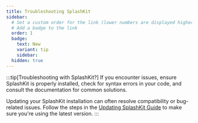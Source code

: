 ```yaml
---
title: Troubleshooting SplashKit
sidebar:
  # Set a custom order for the link (lower numbers are displayed higher up)
  # Add a badge to the link
  order: 1
  badge:
    text: New
    variant: tip
    sidebar:
  hidden: true
---
```



:::tip[Troubleshooting with SplashKit?]
If you encounter issues, ensure SplashKit is properly installed, check for syntax errors in your code, and consult the documentation for common solutions.

Updating your SplashKit installation can often resolve compatibility or bug-related issues. Follow the steps in the [Updating SplashKit Guide](/installation/#updating-splashkit) to make sure you're using the latest version.
:::

<CardGrid>
  <LinkCard
    title="Windows (MSYS2)"
    description="Common Issues on Windows (MSYS2): Troubleshooting"
    href="/troubleshoot/windows-msys2/"
  />
  <LinkCard
    title="Windows (WSL)"
    description="Common Issues on Windows (WSL): Troubleshooting"
    href="/troubleshoot/windows-wsl"
  />
  <LinkCard
    title="MacOS"
    description="Common Issues on MacOS: Troubleshooting"  
    href="/troubleshoot/macos/"
  />
  <LinkCard
    title="Linux"
    description="Common Issues on Linux: Troubleshooting"
    href="/troubleshoot/linux/"
  />
</CardGrid>
